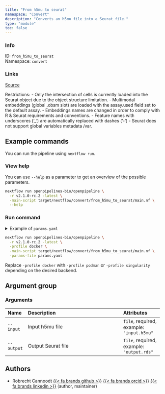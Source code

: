 ```yaml
---
title: "From h5mu to seurat"
namespace: "Convert"
description: "Converts an h5mu file into a Seurat file."
type: "module"
toc: false
---
```


::: {.column-margin}

### Info

ID: `from_h5mu_to_seurat`  
Namespace: `convert`

### Links
[Source](https://github.com/openpipelines-bio/openpipeline/blob/v2.1.0-rc.2/src/convert/from_h5mu_to_seurat/config.vsh.yaml){.btn-action .btn-sm .btn-info .btn role="button"}

:::

Restrictions:
  - Only the intersection of cells is currently loaded into the Seurat object due to the object structure limitation.
  - Multimodal embeddings (global .obsm slot) are loaded with the assay.used field set to the default assay.
  - Embeddings names are changed in order to comply with R & Seurat requirements and conventions.
  - Feature names with underscores ('_') are automatically replaced with dashes ('-')
  - Seurat does not support global variables metadata /var.


## Example commands

You can run the pipeline using `nextflow run`.

### View help

You can use `--help` as a parameter to get an overview of the possible parameters.

```bash
nextflow run openpipelines-bio/openpipeline \
  -r v2.1.0-rc.2 -latest \
  -main-script target/nextflow/convert/from_h5mu_to_seurat/main.nf \
  --help
```

### Run command

<details>
<summary>Example of `params.yaml`</summary>
```yaml
# Arguments
input: # please fill in - example: "input.h5mu"
# output: "$id.$key.output.rds"

# Nextflow input-output arguments
publish_dir: # please fill in - example: "output/"
# param_list: "my_params.yaml"
```
</details>

```bash
nextflow run openpipelines-bio/openpipeline \
  -r v2.1.0-rc.2 -latest \
  -profile docker \
  -main-script target/nextflow/convert/from_h5mu_to_seurat/main.nf \
  -params-file params.yaml
```

:::{.callout-note}
Replace `-profile docker` with `-profile podman` or `-profile singularity` depending on the desired backend.
:::

## Argument group

### Arguments

|Name       |Description        |Attributes                                |
|:----------|:--------------------------------------------------|:--------------------|
|`--input`  |Input h5mu file    |`file`, required, example: `"input.h5mu"` |
|`--output` |Output Seurat file |`file`, required, example: `"output.rds"` |

## Authors


  * Robrecht Cannoodt [{{< fa brands github >}}](https://github.com/rcannood) [{{< fa brands orcid >}}](https://orcid.org/0000-0003-3641-729X) [{{< fa brands linkedin >}}](https://linkedin.com/in/robrechtcannoodt) (author, maintainer)

